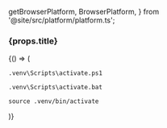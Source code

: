 
  getBrowserPlatform,
  BrowserPlatform,
} from '@site/src/platform/platform.ts';

<h3>{props.title}</h3>

<BrowserOnly>
{() => (
<Tabs groupId="os" defaultValue={getBrowserPlatform('windows')}>
<TabItem value="windows" label="Windows Powershell" default>

```shell
.venv\Scripts\activate.ps1
```

</TabItem>
<TabItem value="windows-cmd" label="Windows Cmd">

```shell
.venv\Scripts\activate.bat
```

</TabItem>
<TabItem value="macos" label="MacOS/Linux">

```shell
source .venv/bin/activate
```

</TabItem>
</Tabs>
)}
</BrowserOnly>

